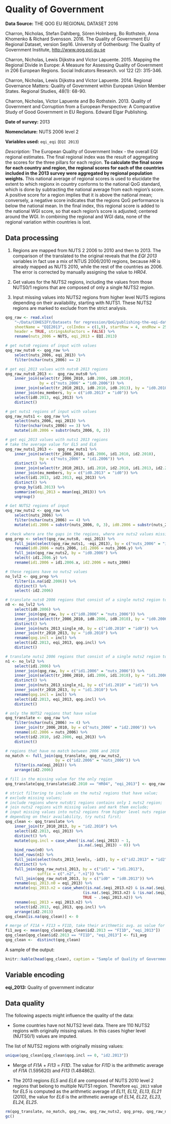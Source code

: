 # Quality of Government

**Data Source:** THE QOG EU REGIONAL DATASET 2016

Charron, Nicholas, Stefan Dahlberg, Sören Holmberg, Bo Rothstein, Anna Khomenko & Richard Svensson. 2016. The Quality of Government EU Regional Dataset, version Sep16. University of Gothenburg: The Quality of Government Institute, [http://www.qog.pol.gu.se](http://www.qog.pol.gu.se)

Charron, Nicholas, Lewis Dijkstra and Victor Lapuente. 2015. Mapping the Regional Divide in Europe: A Measure for Assessing Quality of Government in 206 European Regions. Social Indicators Research. vol 122 (2): 315-346.

Charron, Nicholas, Lewis Dijkstra and Victor Lapuente. 2014. Regional Governance Matters: Quality of Government within European Union Member States. Regional Studies, 48(1): 68-90.

Charron, Nicholas, Victor Lapuente and Bo Rothstein. 2013. Quality of Government and Corruption from a European Perspective: A Comparative Study of Good Government in EU Regions. Edward Elgar Publishing.

**Date of survey:** 2013

**Nomenclature:** NUTS 2006 level 2

**Variables used:** `eqi_eqi` (`EQI 2013`)

*Description:* The European Quality of Government Index - the overall EQI regional estimates. The final regional index was the result of aggregating the scores for the three pillars for each region. **To calculate the final score for each country and region, the regional scores for each of the countries included in the 2013 survey were aggregated by regional population weights.** This national average of regional scores is used to elucidate the extent to which regionx in country conforms to the national QoG standard, which is done by subtracting the national average from each region's score. A positive score for a region implies that it is above the national mean; conversely, a negative score indicates that the regions QoG performance is below the national mean. In the final index, this regional score is added to the national WGI score, so that each region's score is adjusted; centered around the WGI. In combining the regional and WGI data, none of the regional variation within countries is lost.

## Data processing

1. Regions are mapped from NUTS 2 2006 to 2010 and then to 2013. The comparison of the translated to the original reveals that the *EQI 2013* variables in fact use a mix of NTUS 2006/2010 regions, because *HR* is already mapped as NUTS 2010, while the rest of the countries as 2006. The error is corrected by manually assigning the value to *HR04*.

2. Get values for the NUTS2 regions, including the values from those NUTS0/1 regions that are composed of only a single NUTS2 region.

3. Input missing values into NUTS2 regions from higher level NUTS regions depending on their availability, starting with NUTS1. These NUTS2 regions are marked to exclude from the strict analysis.

```r
qog_raw <- read.xlsx(
    "~/Data/COHESIFY/Datasets for regression/QoG/publishing-the-eqi-data2013.xlsx",
    sheetName = "EQI2013", colIndex = c(1,9), startRow = 4, endRow = 251, 
    header = TRUE, stringsAsFactors = FALSE) %>% 
    rename(nuts_2006 = NUTS, eqi_2013 = EQI.2013)
```

```r
# get nuts0 regions of input with values
qog_raw_nuts0 <- qog_raw %>% 
    select(nuts_2006, eqi_2013) %>% 
    filter(nchar(nuts_2006) == 2)

# get eqi_2013 values with nuts0 2013 regions
qog_raw_nuts0_2013 <-  qog_raw_nuts0 %>% 
    inner_join(select(tr_2006_2010, id0.2006, id0.2010),
               by = c("nuts_2006" = "id0.2006")) %>% 
    inner_join(select(tr_2010_2013, id0.2010, id0.2013), by = "id0.2010") %>% 
    inner_join(eu_members, by = c("id0.2013" = "id0")) %>% 
    select(id0.2013, eqi_2013) %>% 
    distinct()

# get nuts1 regions of input with values
qog_raw_nuts1 <- qog_raw %>% 
    select(nuts_2006, eqi_2013) %>% 
    filter(nchar(nuts_2006) == 3) %>% 
    mutate(id0.2006 = substr(nuts_2006, 0, 2))

# get eqi_2013 values with nuts1 2013 regions
# take the average value for EL5 and EL6
qog_raw_nuts1_2013 <-  qog_raw_nuts1 %>% 
    inner_join(select(tr_2006_2010, id1.2006, id1.2010, id2.2010),
               by = c("nuts_2006" = "id1.2006")) %>% 
    distinct() %>%
    inner_join(select(tr_2010_2013, id1.2010, id2.2010, id1.2013, id2.2013, id0.2013), by = "id2.2010") %>% 
    inner_join(eu_members, by = c("id0.2013" = "id0")) %>% 
    select(id1.2013, id2.2013, eqi_2013) %>% 
    distinct() %>% 
    group_by(id1.2013) %>% 
    summarise(eqi_2013 = mean(eqi_2013)) %>% 
    ungroup()

# Get NUTS2 regions of input
qog_raw_nuts2 <- qog_raw %>% 
    select(nuts_2006) %>% 
    filter(nchar(nuts_2006) == 4) %>% 
    mutate(id1.2006 = substr(nuts_2006, 0, 3), id0.2006 = substr(nuts_2006, 0, 2))

# check where are the gaps in the regions, where are nuts2 values missing
qog_prep <- select(qog_raw_nuts0, -eqi_2013) %>% 
    full_join(select(qog_raw_nuts1, -eqi_2013), by = c("nuts_2006" = "id0.2006")) %>% 
    rename(id0.2006 = nuts_2006, id1.2006 = nuts_2006.y) %>% 
    full_join(qog_raw_nuts2, by = "id0.2006") %>% 
    select(-id1.2006.y) %>% 
    rename(id1.2006 = id1.2006.x, id2.2006 = nuts_2006)

# these regions have no nuts2 values
no_lvl2 <- qog_prep %>%
    filter(is.na(id2.2006)) %>% 
    distinct() %>% 
    select(-id2.2006)

# translate nuts0 2006 regions that consist of a single nuts2 region to nuts2 2013 regions
n0 <- no_lvl2 %>% 
    select(id0.2006) %>% 
    inner_join(qog_raw, by = c("id0.2006" = "nuts_2006")) %>% 
    inner_join(select(tr_2006_2010, id0.2006, id0.2010), by = "id0.2006") %>% 
    distinct() %>% 
    inner_join(nuts_2013_single_n0, by = c("id0.2010" = "id0")) %>% 
    inner_join(tr_2010_2013, by = "id0.2010") %>% 
    rename(qog.incl = incl) %>% 
    select(id2.2013, eqi_2013, qog.incl) %>% 
    distinct()

# translate nuts1 2006 regions that consist of a single nuts2 region to nuts2 2013 regions
n1 <- no_lvl2 %>% 
    select(id1.2006) %>% 
    inner_join(qog_raw, by = c("id1.2006" = "nuts_2006")) %>% 
    inner_join(select(tr_2006_2010, id1.2006, id1.2010), by = "id1.2006") %>% 
    distinct() %>% 
    inner_join(nuts_2013_single_n1, by = c("id1.2010" = "id1")) %>% 
    inner_join(tr_2010_2013, by = "id1.2010") %>% 
    rename(qog.incl = incl) %>% 
    select(id2.2013, eqi_2013, qog.incl) %>% 
    distinct()
```

```r
# only the NUTS2 regions that have value
qog_translate <- qog_raw %>% 
    filter(nchar(nuts_2006) >= 4) %>% 
    inner_join(tr_2006_2010, by = c("nuts_2006" = "id2.2006")) %>%
    rename(id2.2006 = nuts_2006) %>% 
    select(id2.2010, id2.2006, eqi_2013) %>% 
    distinct()
```

```r
# regions that have no match between 2006 and 2010
no_match <- full_join(qog_translate, qog_raw_nuts2,
                      by = c("id2.2006" = "nuts_2006")) %>% 
    filter(is.na(eqi_2013)) %>% 
    arrange(id2.2006)
```

```r
# fill in the missing value for the only region
qog_translate[qog_translate$id2.2010 == "HR04", "eqi_2013"] <- qog_raw[qog_raw$nuts_2006 == "HR04", "eqi_2013"]
```

```r
# strict filtering to include on the nuts2 regions that have value;
# exclude missing values;
# include regions where nuts0/1 regions contains only 1 nuts2 region;
# join nuts2 regions with missing values and mark them exclude;
# input missing values into nuts2 regions from higher level nuts regions
# depending on their availability, try nuts1 first;
qog_clean <- qog_translate %>%
    inner_join(tr_2010_2013, by = "id2.2010") %>% 
    select(id2.2013, eqi_2013) %>% 
    distinct() %>% 
    mutate(qog.incl = case_when(!is.na(.$eqi_2013) ~ 1,
                                is.na(.$eqi_2013) ~ 0)) %>% 
    bind_rows(n0) %>% 
    bind_rows(n1) %>% 
    full_join(select(nuts_2013_levels, -id3), by = c("id2.2013" = "id2")) %>% 
    distinct() %>% 
    full_join(qog_raw_nuts1_2013, by = c("id1" = "id1.2013"),
              suffix = c(".n2", ".n1")) %>% 
    full_join(qog_raw_nuts0_2013, by = c("id0" = "id0.2013")) %>% 
    rename(eqi_2013.n0 = eqi_2013) %>% 
    mutate(eqi_2013.n2 = case_when((is.na(.$eqi_2013.n2) & is.na(.$eqi_2013.n1)) ~ .$eqi_2013.n0,
                                  (is.na(.$eqi_2013.n2) & !is.na(.$eqi_2013.n1)) ~ .$eqi_2013.n1,
                                  TRUE ~ .$eqi_2013.n2)) %>% 
    rename(eqi_2013 = eqi_2013.n2) %>% 
    select(id2.2013, eqi_2013, qog.incl) %>% 
    arrange(id2.2013)
qog_clean[is.na(qog_clean)] <- 0

# merge of FI1A + FI13 = FI1D, take their arithmetic avg. as value for FI1D
fi1_avg <- mean(qog_clean[qog_clean$id2.2013 == "FI1D", "eqi_2013"])
qog_clean[qog_clean$id2.2013 == "FI1D", "eqi_2013"] <- fi1_avg
qog_clean <-  distinct(qog_clean)
```

A sample of the output:

```r
knitr::kable(head(qog_clean), caption = "Sample of Quality of Government variable")
```

## Variable encoding

**eqi_2013:** Quality of government indicator

## Data quality

The following aspects might influence the quality of the data:

+ Some countries have not NUTS2 level data. There are 110 NUTS2 regions with originally missing values. In this cases higher level (NUTS0/1) values are imputed.

The list of NUTS2 regions with originally missing values:

```r
unique(qog_clean[qog_clean$qog.incl == 0, "id2.2013"])
```

+ Merge of *FI1A* + *FI13* = *FI1D*. The value for *FI1D* is the arithmetic average of *FI1A* (1.595620) and *FI13* (1.484862).

+ The 2013 regions *EL5* and *EL6* are composed of NUTS 2010 level 2 regions that belong to multiple NUTS1 region. Therefore `eqi_2013` value for *EL5* is computed as the arithmetic average of *EL11, EL12, EL13, EL21* (2010), the value for *EL6* is the arithmetic average of *EL14, EL22, EL23, EL24, EL25*.

```r
rm(qog_translate, no_match, qog_raw, qog_raw_nuts2, qog_prep, qog_raw_nuts0, qog_raw_nuts0_2013, qog_raw_nuts1, qog_raw_nuts1_2013, n0, n1, no_lvl2, fi1_avg)
gc()
```

